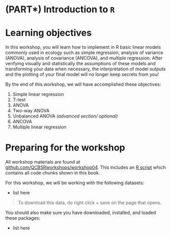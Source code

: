 # (PART\*) Introduction to `R` {-}

# Learning objectives

In this workshop, you will learn how to implement in R basic linear models commonly used in ecology such as simple regression, analysis of variance (ANOVA), analysis of covariance (ANCOVA), and multiple regression. After verifying visually and statistically the assumptions of these models and transforming your data when necessary, the interpretation of model outputs and the plotting of your final model will no longer keep secrets from you! 

By the end of this workshop, we will have accomplished these objectives:

1.  Simple linear regression
2.  T-test
3.  ANOVA
4.  Two-way ANOVA
5.  Unbalanced ANOVA
    *(advanced section/ optional)*
6.  ANCOVA
7.  Multiple linear regression

# Preparing for the workshop

All workshop materials are found at [github.com/QCBSRworkshops/workshop04](https://github.com/QCBSRworkshops/workshop04). This includes an [R script](https://qcbsrworkshops.github.io/workshop04/book-en/workshop04-script-en.R) which contains all code chunks shown in this book.

For this workshop, we will be working with the following datasets:

* list here

> To download this data, do right click + save on the page that opens.

You should also make sure you have downloaded, installed, and loaded these packages:

* list here